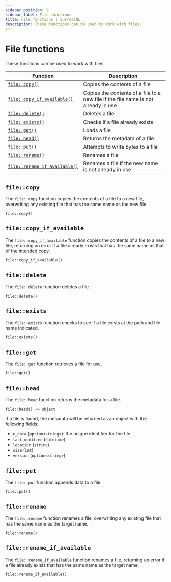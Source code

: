```yaml
---
sidebar_position: 9
sidebar_label: File functions
title: File functions | SurrealQL
description: These functions can be used to work with files.
---
```



# File functions

These functions can be used to work with files.

<table>
  <thead>
    <tr>
      <th scope="col">Function</th>
      <th scope="col">Description</th>
    </tr>
  </thead>
  <tbody>
    <tr>
      <td scope="row" data-label="Function"><a href="#filecopy"><code>file::copy()</code></a></td>
      <td scope="row" data-label="Description">Copies the contents of a file</td>
    </tr>
    <tr>
      <td scope="row" data-label="Function"><a href="#filecopy_if_not_exists"><code>file::copy_if_available()</code></a></td>
      <td scope="row" data-label="Description">Copies the contents of a file to a new file if the file name is not already in use</td>
    </tr>
    <tr>
      <td scope="row" data-label="Function"><a href="#filedelete"><code>file::delete()</code></a></td>
      <td scope="row" data-label="Description">Deletes a file</td>
    </tr>
    <tr>
      <td scope="row" data-label="Function"><a href="#fileexists"><code>file::exists()</code></a></td>
      <td scope="row" data-label="Description">Checks if a file already exists</td>
    </tr>
    <tr>
      <td scope="row" data-label="Function"><a href="#fileget"><code>file::get()</code></a></td>
      <td scope="row" data-label="Description">Loads a file</td>
    </tr>
    <tr>
      <td scope="row" data-label="Function"><a href="#filehead"><code>file::head()</code></a></td>
      <td scope="row" data-label="Description">Returns the metadata of a file</td>
    </tr>
    <tr>
      <td scope="row" data-label="Function"><a href="#fileput"><code>file::put()</code></a></td>
      <td scope="row" data-label="Description">Attempts to write bytes to a file</td>
    </tr>
    <tr>
      <td scope="row" data-label="Function"><a href="#filerename"><code>file::rename()</code></a></td>
      <td scope="row" data-label="Description">Renames a file</td>
    </tr>
    <tr>
      <td scope="row" data-label="Function"><a href="#filerename_if_available"><code>file::rename_if_available()</code></a></td>
      <td scope="row" data-label="Description">Renames a file if the new name is not already in use</td>
    </tr>
  </tbody>
</table>

<Since v="v2.3.0" />


## `file::copy`

The `file::copy` function copies the contents of a file to a new file, overwriting any existing file that has the same name as the new file.

```surql title="API DEFINITION"
file::copy()
```


## `file::copy_if_available`

The `file::copy_if_available` function copies the contents of a file to a new file, returning an error if a file already exists that has the same name as that of the intended copy.

```surql title="API DEFINITION"
file::copy_if_available()
```


## `file::delete`

The `file::delete` function deletes a file.

```surql title="API DEFINITION"
file::delete()
```


## `file::exists`

The `file::exists` function checks to see if a file exists at the path and file name indicated.

```surql title="API DEFINITION"
file::exists()
```


## `file::get`

The `file::get` function retrieves a file for use.

```surql title="API DEFINITION"
file::get()
```


## `file::head`

The `file::head` function returns the metadata for a file.

```surql title="API DEFINITION"
file::head() -> object
```

If a file is found, the metadata will be returned as an object with the following fields:

* `e_data` (`option<string>`): the unique identifier for the file.
* `last_modified` (`datetime`)
* `location` (`string`)
* `size` (`int`)
* `version` (`option<string>`)

## `file::put`

The `file::put` function appends data to a file.

```surql title="API DEFINITION"
file::put()
```


## `file::rename`

The `file::rename` function renames a file, overwriting any existing file that has the same name as the target name.

```surql title="API DEFINITION"
file::rename()
```

## `file::rename_if_available`

The `file::rename_if_available` function renames a file, returning an error if a file already exists that has the same name as the target name.

```surql title="API DEFINITION"
file::rename_if_available()
```
